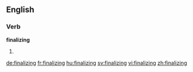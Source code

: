 ==English==

===Verb===
'''finalizing'''

# {{present participle of|finalize}}

[[de:finalizing]]
[[fr:finalizing]]
[[hu:finalizing]]
[[sv:finalizing]]
[[vi:finalizing]]
[[zh:finalizing]]